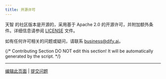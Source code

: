 ```yaml
---
title: 开源许可
---
```



天智 的社区版本是开源的，采用基于 Apache 2.0 的开源许可，并附加额外条件。详细信息请参阅 [LICENSE](https://github.com/langgenius/dify/blob/main/LICENSE) 文件。

如有任何许可相关的问题或疑问，请联系 [business@dify.ai](mailto:business@dify.ai)。

{/*
Contributing Section
DO NOT edit this section!
It will be automatically generated by the script.
*/}

---

[编辑此页面](https://github.com/langgenius/dify-docs/edit/main/zh-hans/policies/open-source.mdx) | [提交问题](https://github.com/langgenius/dify-docs/issues/new?template=docs.yml)

